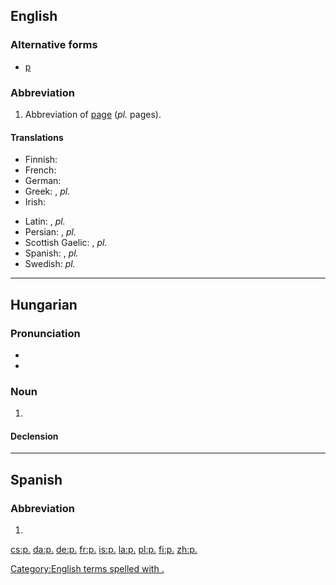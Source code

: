 {{also|Appendix:Variations of "p"}}
==English==

===Alternative forms===
* [[p]]

===Abbreviation===
{{rfc-header|Abbreviation}}
{{en-noun|pp.}}

# Abbreviation of [[page]] (''pl.'' pages).

====Translations====
{{trans-top|page}}
* Finnish: {{t+|fi|s.}}
* French: {{t+|fr|p.}}
* German: {{t+|de|Seite|f|alt=S.}}
* Greek: {{t|el|σ.}}, ''pl.'' {{t|el|σσ.}}
* Irish: {{t|ga|lch}}
{{trans-mid}}
* Latin: {{t|la|p.}}, ''pl.'' {{t|la|pp.}}
* Persian: {{t+|fa|ص|tr=s|sc=fa-Arab}}, ''pl.'' {{t|fa|صص|tr=ss|sc=fa-Arab}}
* Scottish Gaelic: {{t|gd|td}}, ''pl.'' {{t|gd|tdd}}
* Spanish: {{t|es|p.}}, ''pl.'' {{t|es|pp.}}
* Swedish: ''pl.'' {{t+|sv|s.}}
{{trans-bottom}}

[[Category:English terms spelled with .]]
----

==Hungarian==

===Pronunciation===
* {{hu-IPA|pont}}
* {{audio|Hu-pont.ogg|Audio|lang=hu}}

===Noun===
{{hu-noun|-ok}}

# {{abbreviation of|pont||point|lang=hu}}

====Declension====
{{hu-infl-nom|p.-o|o|v=t}}{{hu-pos-otok|p.-|j|jai}}

----

==Spanish==

===Abbreviation===
{{rfc-header|Abbreviation}}
{{es-noun|f|pp.}}

# {{abbreviation of|página|lang=es}}

[[cs:p.]]
[[da:p.]]
[[de:p.]]
[[fr:p.]]
[[is:p.]]
[[la:p.]]
[[pl:p.]]
[[fi:p.]]
[[zh:p.]]